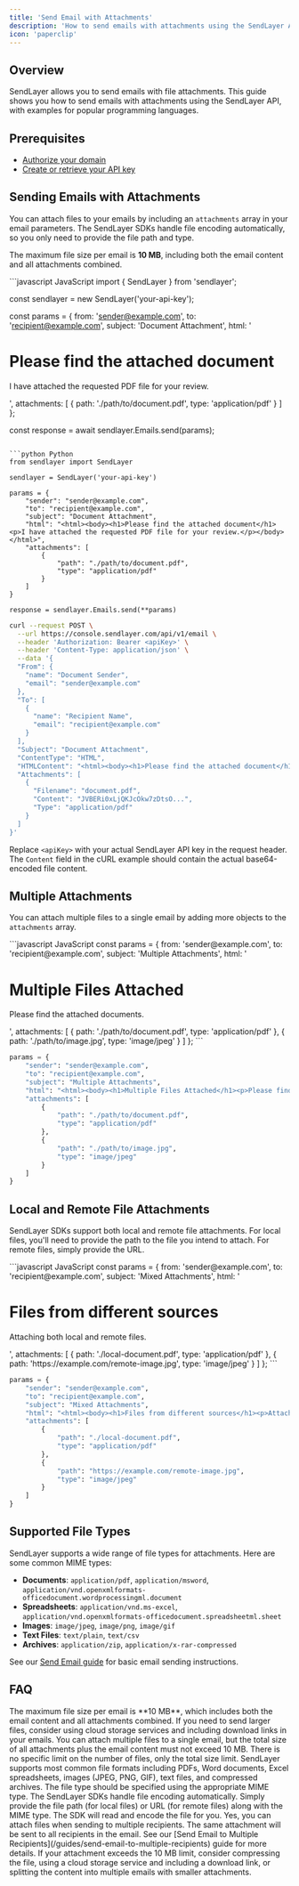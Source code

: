 ```yaml
---
title: 'Send Email with Attachments'
description: 'How to send emails with attachments using the SendLayer API'
icon: 'paperclip'
---
```


## Overview
SendLayer allows you to send emails with file attachments. This guide shows you how to send emails with attachments using the SendLayer API, with examples for popular programming languages.

## Prerequisites
- [Authorize your domain](https://sendlayer.com/docs/authorizing-your-domain/)
- [Create or retrieve your API key](https://sendlayer.com/docs/managing-api-keys/)

## Sending Emails with Attachments
You can attach files to your emails by including an `attachments` array in your email parameters. The SendLayer SDKs handle file encoding automatically, so you only need to provide the file path and type.

<Note>The maximum file size per email is **10 MB**, including both the email content and all attachments combined.</Note>

<CodeGroup>
```javascript JavaScript
import { SendLayer } from 'sendlayer';

const sendlayer = new SendLayer('your-api-key');

const params = {
  from: 'sender@example.com',
  to: 'recipient@example.com',
  subject: 'Document Attachment',
  html: '<html><body><h1>Please find the attached document</h1><p>I have attached the requested PDF file for your review.</p></body></html>',
  attachments: [
    {
      path: './path/to/document.pdf',
      type: 'application/pdf'
    }
  ]
};

const response = await sendlayer.Emails.send(params);
```

```python Python
from sendlayer import SendLayer

sendlayer = SendLayer('your-api-key')

params = {
    "sender": "sender@example.com",
    "to": "recipient@example.com",
    "subject": "Document Attachment",
    "html": "<html><body><h1>Please find the attached document</h1><p>I have attached the requested PDF file for your review.</p></body></html>",
    "attachments": [
        {
            "path": "./path/to/document.pdf",
            "type": "application/pdf"
        }
    ]
}

response = sendlayer.Emails.send(**params)
```

```bash cURL
curl --request POST \
  --url https://console.sendlayer.com/api/v1/email \
  --header 'Authorization: Bearer <apiKey>' \
  --header 'Content-Type: application/json' \
  --data '{
  "From": {
    "name": "Document Sender",
    "email": "sender@example.com"
  },
  "To": [
    {
      "name": "Recipient Name",
      "email": "recipient@example.com"
    }
  ],
  "Subject": "Document Attachment",
  "ContentType": "HTML",
  "HTMLContent": "<html><body><h1>Please find the attached document</h1><p>I have attached the requested PDF file for your review.</p></body></html>",
  "Attachments": [
    {
      "Filename": "document.pdf",
      "Content": "JVBERi0xLjQKJcOkw7zDtsO...",
      "Type": "application/pdf"
    }
  ]
}'
```
</CodeGroup>

<Warning>Replace `<apiKey>` with your actual SendLayer API key in the request header. The `Content` field in the cURL example should contain the actual base64-encoded file content.</Warning>

## Multiple Attachments
You can attach multiple files to a single email by adding more objects to the `attachments` array.

<CodeGroup>
```javascript JavaScript
const params = {
  from: 'sender@example.com',
  to: 'recipient@example.com',
  subject: 'Multiple Attachments',
  html: '<html><body><h1>Multiple Files Attached</h1><p>Please find the attached documents.</p></body></html>',
  attachments: [
    {
      path: './path/to/document.pdf',
      type: 'application/pdf'
    },
    {
      path: './path/to/image.jpg',
      type: 'image/jpeg'
    }
  ]
};
```

```python Python
params = {
    "sender": "sender@example.com",
    "to": "recipient@example.com",
    "subject": "Multiple Attachments",
    "html": "<html><body><h1>Multiple Files Attached</h1><p>Please find the attached documents.</p></body></html>",
    "attachments": [
        {
            "path": "./path/to/document.pdf",
            "type": "application/pdf"
        },
        {
            "path": "./path/to/image.jpg",
            "type": "image/jpeg"
        }
    ]
}
```
</CodeGroup>

## Local and Remote File Attachments
SendLayer SDKs support both local and remote file attachments. For local files, you'll need to provide the path to the file you intend to attach. For remote files, simply provide the URL.

<CodeGroup>
```javascript JavaScript
const params = {
  from: 'sender@example.com',
  to: 'recipient@example.com',
  subject: 'Mixed Attachments',
  html: '<html><body><h1>Files from different sources</h1><p>Attaching both local and remote files.</p></body></html>',
  attachments: [
    {
      path: './local-document.pdf',
      type: 'application/pdf'
    },
    {
      path: 'https://example.com/remote-image.jpg',
      type: 'image/jpeg'
    }
  ]
};
```

```python Python
params = {
    "sender": "sender@example.com",
    "to": "recipient@example.com",
    "subject": "Mixed Attachments",
    "html": "<html><body><h1>Files from different sources</h1><p>Attaching both local and remote files.</p></body></html>",
    "attachments": [
        {
            "path": "./local-document.pdf",
            "type": "application/pdf"
        },
        {
            "path": "https://example.com/remote-image.jpg",
            "type": "image/jpeg"
        }
    ]
}
```
</CodeGroup>

## Supported File Types
SendLayer supports a wide range of file types for attachments. Here are some common MIME types:

- **Documents**: `application/pdf`, `application/msword`, `application/vnd.openxmlformats-officedocument.wordprocessingml.document`
- **Spreadsheets**: `application/vnd.ms-excel`, `application/vnd.openxmlformats-officedocument.spreadsheetml.sheet`
- **Images**: `image/jpeg`, `image/png`, `image/gif`
- **Text Files**: `text/plain`, `text/csv`
- **Archives**: `application/zip`, `application/x-rar-compressed`

<Note>See our [Send Email guide](/guides/send-email) for basic email sending instructions.</Note>

## FAQ
<AccordionGroup>
  <Accordion title="What is the maximum file size for attachments?">
    The maximum file size per email is **10 MB**, which includes both the email content and all attachments combined. If you need to send larger files, consider using cloud storage services and including download links in your emails.
  </Accordion>
  <Accordion title="How many files can I attach to a single email?">
    You can attach multiple files to a single email, but the total size of all attachments plus the email content must not exceed 10 MB. There is no specific limit on the number of files, only the total size limit.
  </Accordion>
  <Accordion title="What file formats are supported?">
    SendLayer supports most common file formats including PDFs, Word documents, Excel spreadsheets, images (JPEG, PNG, GIF), text files, and compressed archives. The file type should be specified using the appropriate MIME type.
  </Accordion>
  <Accordion title="How do I attach files with the SDK?">
    The SendLayer SDKs handle file encoding automatically. Simply provide the file path (for local files) or URL (for remote files) along with the MIME type. The SDK will read and encode the file for you.
  </Accordion>
  <Accordion title="Can I attach files when sending to multiple recipients?">
    Yes, you can attach files when sending to multiple recipients. The same attachment will be sent to all recipients in the email. See our [Send Email to Multiple Recipients](/guides/send-email-to-multiple-recipients) guide for more details.
  </Accordion>
  <Accordion title="What should I do if my attachment is too large?">
    If your attachment exceeds the 10 MB limit, consider compressing the file, using a cloud storage service and including a download link, or splitting the content into multiple emails with smaller attachments.
  </Accordion>
</AccordionGroup>
